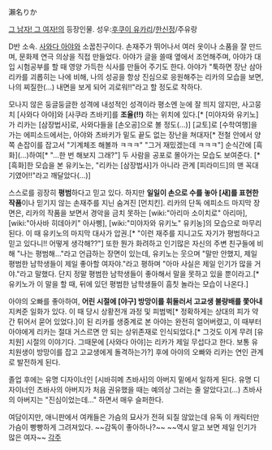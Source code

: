 瀨名りか

[[그 남자! 그 여자!]]의 등장인물.
성우:[[후쿠이 유카리]]/[[한신정]]/주유랑

D반 소속. [[사와다 아야]]와 소꿉친구이다. 손재주가 뛰어나서 여러 옷이나 소품을 잘 만드며, 문화제 연극 의상을 직접 만들었다. 아야가 글을 쓸때 옆에서 조언해주며, 아야가 대입 시험공부를 할 때 영양 가득한 식사를 만들어 주기도 한다. 아야가 "툭하면 장난 삼아 리카를 괴롭히는 나에 비해, 나의 성공을 항상 진심으로 응원해주는 리카의 모습을 보면, 나의 찌질한(…) 내면을 보게 되어 괴로워!!"라고 할 정도로 착하다. 

모나지 않은 둥글둥글한 성격에 내성적인 성격이라 평소엔 눈에 잘 띄지 않지만, 사고뭉치 [사와다 아야]와 [사쿠라 츠바키]를 '''조율(!!)''' 하는 위치에 있다.[* [미야자와 유키노]가 리카는 [삼장법사]로, 사와다들을 [손오공]으로 볼 정도(…)] [교토]로 [수학여행]을 가는 에피소드에서는, 아야와 츠바키가 밑도 끝도 없는 장난을 쳐대자[* 전철 안에서 양쪽 손잡이를 잡고서 "기계체조 해볼까 ㅋㅋㅋ" "그거 재밌겠는데 ㅋㅋㅋ"] 순식간에 [흑화](…)하여[* "…한 번 해보지 그래?"] 두 사람을 공포로 몰아가는 모습도 보여준다. [* [흑화]한 모습을 본 유키노는, "리카는 [삼장법사]가 아니라 관계 [피라미드]의 맨 꼭대기였어!!"라고 깨달았다(…)]

스스로를 굉장히 '''평범'''하다고 믿고 있다. 하지만 '''일일이 손으로 수를 놓아 [새]를 표현한 작품'''이나 믿기지 않는 손재주를 지닌 숨겨진 [먼치킨]. 리카의 단독 에피소드 마지막 장면은, 리카의 작품을 보면서 경악을 금치 못하는 [wiki:"아리마 소이치로" 아리마], [wiki:"아사바 히데아키" 아사삥], [wiki:"미야자와 유키노" 유키농]의 모습으로 마무리된다. 이 때 유키노의 마지막 대사가 압권.[* "이런 재주를 지니고도 자기가 평범하다고 믿고 있다니!! 어떻게 생각해??"] 또한 뭔가 화려하고 인기많은 자신의 주변 친구들에 비해 "나는 평범해…"라고 언급하는 장면이 있는데, 유키노는 웃으며 "말만 안했지, 제일 평범한 남학생들이 제일 좋아할 여자야."라고 평하며 "아마 사실은 제일 인기가 많을 거야."라고 말했다. 단지 정말 평범한 남학생들이 좋아해서 말을 못하고 있을 뿐이라고.[* 유키노가 이 말을 할 때, 뒤에 있던 평범한 남학생들이 흠칫 놀라는 모습이 나온다.]

아야의 오빠를 좋아하여, '''어린 시절에 [야구] 방망이를 휘둘러서 고교생 불량배를 쫓아내''' 지켜준 일화가 있다. 이 때 당시 상황전개 과정 및 피범벅[* 정확하게는 상대의 피가 약간 튀어서 묻어 있었다.]이 된 리카를 생중계로 본 아야는 완전히 얼어버렸고, 이 때부터 아야에게 리카는 절대 거스르면 안 되는 상위존재로 인식되었다.[* 그것도 이게 무려 [유치원] 시절의 이야기다. 그때문에 [사와다 아야]는 리카가 제일 무섭다고 한다. 보통 유치원생이 방망이를 잡고 고교생에게 돌격하는가?] 후에 아야의 오빠와 리카는 연인 관계로 발전하게 된다. 

졸업 후에는 유명 디자이너인 [시바히메 츠바사]의 아버지 밑에서 일하게 된다. 유명 디자이너인 츠바사의 아버지가 처음 권유했을 때는 예의상 그러는 줄 알았다고(…) 츠바사의 아버지는 "진심이었는데…" 하면서 매우 슬퍼한다.

여담이지만, 애니판에서 여캐들은 가슴의 묘사가 전혀 되질 않았는데 유독 이 캐릭터만 가슴이 빵빵하게 그려져있다. ~~감독이 좋아하나?~~ ~~역시 알고 보면 제일 인기가 많은 여자~~
[[각주]]
